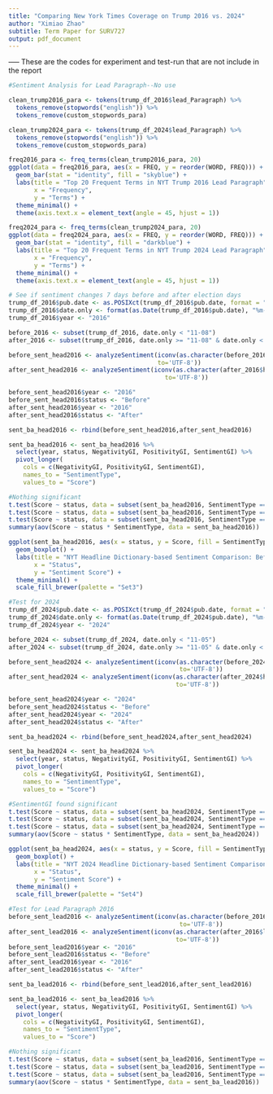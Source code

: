```yaml
---
title: "Comparing New York Times Coverage on Trump 2016 vs. 2024"
author: "Ximiao Zhao"
subtitle: Term Paper for SURV727
output: pdf_document
---
```


----- These are the codes for experiment and test-run that are not include in the report

```r
#Sentiment Analysis for Lead Paragraph--No use

clean_trump2016_para <- tokens(trump_df_2016$lead_Paragraph) %>%
  tokens_remove(stopwords("english")) %>%
  tokens_remove(custom_stopwords_para)

clean_trump2024_para <- tokens(trump_df_2024$lead_Paragraph) %>%
  tokens_remove(stopwords("english")) %>%
  tokens_remove(custom_stopwords_para)

freq2016_para <- freq_terms(clean_trump2016_para, 20)
ggplot(data = freq2016_para, aes(x = FREQ, y = reorder(WORD, FREQ))) +
  geom_bar(stat = "identity", fill = "skyblue") +
  labs(title = "Top 20 Frequent Terms in NYT Trump 2016 Lead Paragraph",
       x = "Frequency",
       y = "Terms") +
  theme_minimal() +
  theme(axis.text.x = element_text(angle = 45, hjust = 1))

freq2024_para <- freq_terms(clean_trump2024_para, 20)
ggplot(data = freq2024_para, aes(x = FREQ, y = reorder(WORD, FREQ))) +
  geom_bar(stat = "identity", fill = "darkblue") +
  labs(title = "Top 20 Frequent Terms in NYT Trump 2024 Lead Paragraph",
       x = "Frequency",
       y = "Terms") +
  theme_minimal() +
  theme(axis.text.x = element_text(angle = 45, hjust = 1))
```

```r
# See if sentiment changes 7 days before and after election days
trump_df_2016$pub.date <- as.POSIXct(trump_df_2016$pub.date, format = "%Y-%m-%dT%H:%M:%OS%z")
trump_df_2016$date.only <- format(as.Date(trump_df_2016$pub.date), "%m-%d")
trump_df_2016$year <- "2016"

before_2016 <- subset(trump_df_2016, date.only < "11-08")
after_2016 <- subset(trump_df_2016, date.only >= "11-08" & date.only < "11-15")

before_sent_head2016 <- analyzeSentiment(iconv(as.character(before_2016$headline),
                                         to='UTF-8'))
after_sent_head2016 <- analyzeSentiment(iconv(as.character(after_2016$headline),
                                           to='UTF-8'))

before_sent_head2016$year <- "2016"
before_sent_head2016$status <- "Before"
after_sent_head2016$year <- "2016"
after_sent_head2016$status <- "After"

sent_ba_head2016 <- rbind(before_sent_head2016,after_sent_head2016)

sent_ba_head2016 <- sent_ba_head2016 %>%
  select(year, status, NegativityGI, PositivityGI, SentimentGI) %>%
  pivot_longer(
    cols = c(NegativityGI, PositivityGI, SentimentGI),
    names_to = "SentimentType",
    values_to = "Score")

#Nothing significant
t.test(Score ~ status, data = subset(sent_ba_head2016, SentimentType == "NegativityGI"))
t.test(Score ~ status, data = subset(sent_ba_head2016, SentimentType == "PositivityGI"))
t.test(Score ~ status, data = subset(sent_ba_head2016, SentimentType == "SentimentGI"))
summary(aov(Score ~ status * SentimentType, data = sent_ba_head2016))

ggplot(sent_ba_head2016, aes(x = status, y = Score, fill = SentimentType)) +
  geom_boxplot() +
  labs(title = "NYT Headline Dictionary-based Sentiment Comparison: Before vs. After",
       x = "Status",
       y = "Sentiment Score") +
  theme_minimal() +
  scale_fill_brewer(palette = "Set3")  

#Test for 2024
trump_df_2024$pub.date <- as.POSIXct(trump_df_2024$pub.date, format = "%Y-%m-%dT%H:%M:%OS%z")
trump_df_2024$date.only <- format(as.Date(trump_df_2024$pub.date), "%m-%d")
trump_df_2024$year <- "2024"

before_2024 <- subset(trump_df_2024, date.only < "11-05")
after_2024 <- subset(trump_df_2024, date.only >= "11-05" & date.only < "11-09")

before_sent_head2024 <- analyzeSentiment(iconv(as.character(before_2024$headline),
                                               to='UTF-8'))
after_sent_head2024 <- analyzeSentiment(iconv(as.character(after_2024$headline),
                                              to='UTF-8'))

before_sent_head2024$year <- "2024"
before_sent_head2024$status <- "Before"
after_sent_head2024$year <- "2024"
after_sent_head2024$status <- "After"

sent_ba_head2024 <- rbind(before_sent_head2024,after_sent_head2024)

sent_ba_head2024 <- sent_ba_head2024 %>%
  select(year, status, NegativityGI, PositivityGI, SentimentGI) %>%
  pivot_longer(
    cols = c(NegativityGI, PositivityGI, SentimentGI),
    names_to = "SentimentType",
    values_to = "Score")

#SentimentGI found significant
t.test(Score ~ status, data = subset(sent_ba_head2024, SentimentType == "NegativityGI"))
t.test(Score ~ status, data = subset(sent_ba_head2024, SentimentType == "PositivityGI"))
t.test(Score ~ status, data = subset(sent_ba_head2024, SentimentType == "SentimentGI"))
summary(aov(Score ~ status * SentimentType, data = sent_ba_head2024))

ggplot(sent_ba_head2024, aes(x = status, y = Score, fill = SentimentType)) +
  geom_boxplot() +
  labs(title = "NYT 2024 Headline Dictionary-based Sentiment Comparison: Before vs. After",
       x = "Status",
       y = "Sentiment Score") +
  theme_minimal() +
  scale_fill_brewer(palette = "Set4")  

#Test for Lead Paragraph 2016
before_sent_lead2016 <- analyzeSentiment(iconv(as.character(before_2016$lead_Paragraph),
                                               to='UTF-8'))
after_sent_lead2016 <- analyzeSentiment(iconv(as.character(after_2016$lead_Paragraph),
                                              to='UTF-8'))
before_sent_lead2016$year <- "2016"
before_sent_lead2016$status <- "Before"
after_sent_lead2016$year <- "2016"
after_sent_lead2016$status <- "After"

sent_ba_lead2016 <- rbind(before_sent_lead2016,after_sent_lead2016)

sent_ba_lead2016 <- sent_ba_lead2016 %>%
  select(year, status, NegativityGI, PositivityGI, SentimentGI) %>%
  pivot_longer(
    cols = c(NegativityGI, PositivityGI, SentimentGI),
    names_to = "SentimentType",
    values_to = "Score")

#Nothing significant
t.test(Score ~ status, data = subset(sent_ba_lead2016, SentimentType == "NegativityGI"))
t.test(Score ~ status, data = subset(sent_ba_lead2016, SentimentType == "PositivityGI"))
t.test(Score ~ status, data = subset(sent_ba_lead2016, SentimentType == "SentimentGI"))
summary(aov(Score ~ status * SentimentType, data = sent_ba_lead2016))
```

















